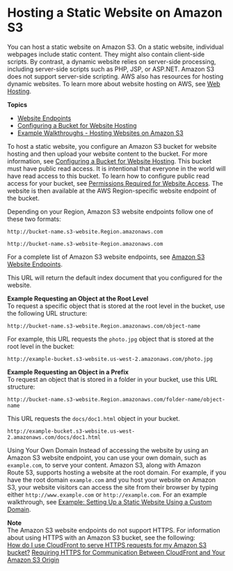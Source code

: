 # Hosting a Static Website on Amazon S3<a name="WebsiteHosting"></a>

You can host a static website on Amazon S3\. On a static website, individual webpages include static content\. They might also contain client\-side scripts\. By contrast, a dynamic website relies on server\-side processing, including server\-side scripts such as PHP, JSP, or ASP\.NET\. Amazon S3 does not support server\-side scripting\. AWS also has resources for hosting dynamic websites\. To learn more about website hosting on AWS, see [Web Hosting](https://aws.amazon.com/websites/)\. 

**Topics**
+ [Website Endpoints](WebsiteEndpoints.mdx)
+ [Configuring a Bucket for Website Hosting](HowDoIWebsiteConfiguration.mdx)
+ [Example Walkthroughs \- Hosting Websites on Amazon S3](hosting-websites-on-s3-examples.mdx)

To host a static website, you configure an Amazon S3 bucket for website hosting and then upload your website content to the bucket\. For more information, see [Configuring a Bucket for Website Hosting](HowDoIWebsiteConfiguration.mdx)\. This bucket must have public read access\. It is intentional that everyone in the world will have read access to this bucket\. To learn how to configure public read access for your bucket, see [Permissions Required for Website Access](WebsiteAccessPermissionsReqd.mdx)\. The website is then available at the AWS Region\-specific website endpoint of the bucket\. 

Depending on your Region, Amazon S3 website endpoints follow one of these two formats:

```
http://bucket-name.s3-website.Region.amazonaws.com
```

```
http://bucket-name.s3-website-Region.amazonaws.com
```

For a complete list of Amazon S3 website endpoints, see [Amazon S3 Website Endpoints](https://docs.aws.amazon.com/general/latest/gr/s3.html#s3_website_region_endpoints)\.

This URL will return the default index document that you configured for the website\.

**Example Requesting an Object at the Root Level**  
To request a specific object that is stored at the root level in the bucket, use the following URL structure:  

```
http://bucket-name.s3-website.Region.amazonaws.com/object-name
```
For example, this URL requests the `photo.jpg` object that is stored at the root level in the bucket:  

```
http://example-bucket.s3-website.us-west-2.amazonaws.com/photo.jpg
```

**Example Requesting an Object in a Prefix**  
To request an object that is stored in a folder in your bucket, use this URL structure:  

```
http://bucket-name.s3-website.Region.amazonaws.com/folder-name/object-name
```
This URL requests the `docs/doc1.html` object in your bucket\.   

```
http://example-bucket.s3-website.us-west-2.amazonaws.com/docs/doc1.html
```

Using Your Own Domain Instead of accessing the website by using an Amazon S3 website endpoint, you can use your own domain, such as `example.com`, to serve your content\. Amazon S3, along with Amazon Route 53, supports hosting a website at the root domain\. For example, if you have the root domain `example.com` and you host your website on Amazon S3, your website visitors can access the site from their browser by typing either `http://www.example.com` or `http://example.com`\. For an example walkthrough, see [Example: Setting Up a Static Website Using a Custom Domain](website-hosting-custom-domain-walkthrough.mdx)\. 

**Note**  
The Amazon S3 website endpoints do not support HTTPS\. For information about using HTTPS with an Amazon S3 bucket, see the following:   
[How do I use CloudFront to serve HTTPS requests for my Amazon S3 bucket?](https://aws.amazon.com/premiumsupport/knowledge-center/cloudfront-https-requests-s3)
[Requiring HTTPS for Communication Between CloudFront and Your Amazon S3 Origin](https://docs.aws.amazon.com/AmazonCloudFront/latest/DeveloperGuide/using-https-cloudfront-to-s3-origin.html)
